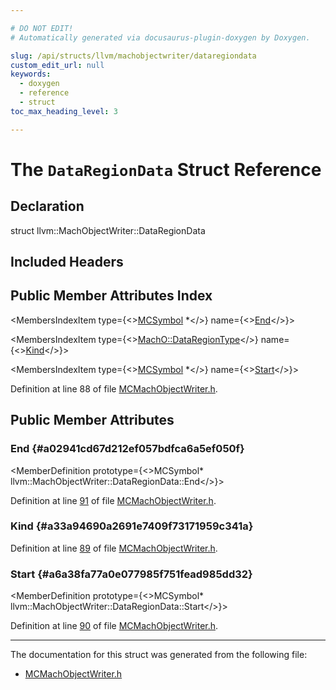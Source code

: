```yaml
---

# DO NOT EDIT!
# Automatically generated via docusaurus-plugin-doxygen by Doxygen.

slug: /api/structs/llvm/machobjectwriter/dataregiondata
custom_edit_url: null
keywords:
  - doxygen
  - reference
  - struct
toc_max_heading_level: 3

---
```





# The `DataRegionData` Struct Reference

<DoxygenPage pluginConfig={pluginConfig}>



## Declaration

<CodeBlock>struct llvm::MachObjectWriter::DataRegionData</CodeBlock>

## Included Headers

<IncludesList>
<IncludesListItem
  filePath="llvm/MC/MCMachObjectWriter.h"
  permalink="/docs/api/files/include/include/llvm/include/llvm/mc/mcmachobjectwriter-h"
  isLocal="true" />
</IncludesList>

## Public Member Attributes Index

<MembersIndex>

<MembersIndexItem
  type={<><a href="/docs/api/classes/llvm/mcsymbol">MCSymbol</a> &#42;</>}
  name={<><a href="#a02941cd67d212ef057bdfca6a5ef050f">End</a></>}>
</MembersIndexItem>

<MembersIndexItem
  type={<><a href="/docs/api/namespaces/llvm/macho/#ac782e0c3ae71664c3cb1a0430e894bc0">MachO::DataRegionType</a></>}
  name={<><a href="#a33a94690a2691e7409f73171959c341a">Kind</a></>}>
</MembersIndexItem>

<MembersIndexItem
  type={<><a href="/docs/api/classes/llvm/mcsymbol">MCSymbol</a> &#42;</>}
  name={<><a href="#a6a38fa77a0e077985f751fead985dd32">Start</a></>}>
</MembersIndexItem>

</MembersIndex>


Definition at line 88 of file <a href="/docs/api/files/include/include/llvm/include/llvm/mc/mcmachobjectwriter-h">MCMachObjectWriter.h</a>.

<SectionDefinition>

## Public Member Attributes

### End {#a02941cd67d212ef057bdfca6a5ef050f}

<MemberDefinition
  prototype={<>MCSymbol&#42; llvm::MachObjectWriter::DataRegionData::End</>}>

Definition at line <a href="/docs/api/files/include/include/llvm/include/llvm/mc/mcmachobjectwriter-h/#l00091">91</a> of file <a href="/docs/api/files/include/include/llvm/include/llvm/mc/mcmachobjectwriter-h">MCMachObjectWriter.h</a>.
</MemberDefinition>

### Kind {#a33a94690a2691e7409f73171959c341a}

<MemberDefinition
  prototype="MachO::DataRegionType llvm::MachObjectWriter::DataRegionData::Kind">

Definition at line <a href="/docs/api/files/include/include/llvm/include/llvm/mc/mcmachobjectwriter-h/#l00089">89</a> of file <a href="/docs/api/files/include/include/llvm/include/llvm/mc/mcmachobjectwriter-h">MCMachObjectWriter.h</a>.
</MemberDefinition>

### Start {#a6a38fa77a0e077985f751fead985dd32}

<MemberDefinition
  prototype={<>MCSymbol&#42; llvm::MachObjectWriter::DataRegionData::Start</>}>

Definition at line <a href="/docs/api/files/include/include/llvm/include/llvm/mc/mcmachobjectwriter-h/#l00090">90</a> of file <a href="/docs/api/files/include/include/llvm/include/llvm/mc/mcmachobjectwriter-h">MCMachObjectWriter.h</a>.
</MemberDefinition>

</SectionDefinition>

<hr/>

The documentation for this struct was generated from the following file:

<ul>
<li><a href="/docs/api/files/include/include/llvm/include/llvm/mc/mcmachobjectwriter-h">MCMachObjectWriter.h</a></li>
</ul>

</DoxygenPage>
